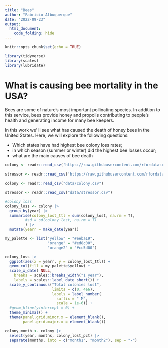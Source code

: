 ```yaml
---
title: "Bees"
author: "Fabricio Albuquerque"
date: "2022-09-23"
output:
  html_document:
    code_folding: hide
---
```


```r
knitr::opts_chunk$set(echo = TRUE)
```

```r
library(tidyverse)
library(scales)
library(lubridate)
```


# What is causing bee mortality in the USA?

Bees are some of nature's most important pollinating species. In addition to this service, bees provide honey and propolis contributing to people's health and generating income for many bee keepers.

In this work we' ll see what has caused the death of honey bees in the United States. Here, we will explore the following questions:

- Which states have had highest bee colony loss rates; 
- in which season (summer or winter) did the highest bee losses occur;
- what are the main causes of bee death 

```r
colony <- readr::read_csv('https://raw.githubusercontent.com/rfordatascience/tidytuesday/master/data/2022/2022-01-11/colony.csv')

stressor <- readr::read_csv('https://raw.githubusercontent.com/rfordatascience/tidytuesday/master/data/2022/2022-01-11/stressor.csv')
```

```r
colony <- readr::read_csv("data/colony.csv")

stressor <- readr::read_csv("data/stressor.csv")
```

```r
#colony loss
colony_loss <- colony |> 
  group_by(year) |> 
  summarise(colony_lost_ttl = sum(colony_lost, na.rm = T),
         #sd = sd(colony_lost, na.rm = T)
         ) |> 
  mutate(yearr = make_date(year))

```

```r
my_palette <- list("yellow" = "#eeba19",
                   "orange" = "#ed8c00",
                   "orange2" = "#cc5d00")
```



```r
colony_loss |> 
  ggplot(aes(x = yearr, y = colony_lost_ttl)) +
  geom_col(fill = my_palette$yellow) +
  scale_x_date( NULL,
    breaks = scales::breaks_width("1 year"), 
    labels = scales::label_date_short()) +
  scale_y_continuous("Total colonies lost",
                     limits = c(0, 4e6),
                     labels = label_number(
                       suffix = " M", 
                       scale = 1e-6)) +
  #geom_hline(yintercept = 0) +
  theme_minimal() +
  theme(panel.grid.minor.x = element_blank(),
        panel.grid.major.x = element_blank())

```



```r
colony_month <- colony |> 
  select(year, months, colony_lost_pct) |> 
  separate(months, into = c("month1", "month2"), sep = "-")
```

